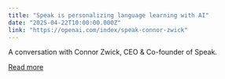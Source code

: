 ```yaml
---
title: "Speak is personalizing language learning with AI"
date: "2025-04-22T10:00:00.000Z"
link: "https://openai.com/index/speak-connor-zwick"
---
```


A conversation with Connor Zwick, CEO & Co-founder of Speak.

[Read more](https://openai.com/index/speak-connor-zwick)
